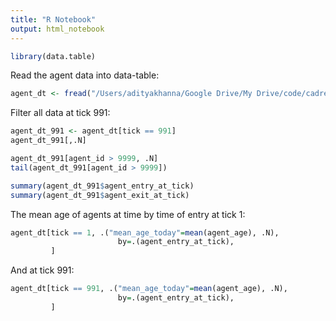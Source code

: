 ```yaml
---
title: "R Notebook"
output: html_notebook
---
```

 

```r
library(data.table)
```
Read the agent data into data-table:

```r
agent_dt <- fread("/Users/adityakhanna/Google Drive/My Drive/code/cadre/python/output/agent_log.csv")
```

Filter all data at tick 991:
```r
agent_dt_991 <- agent_dt[tick == 991] 
agent_dt_991[,.N]

agent_dt_991[agent_id > 9999, .N]
tail(agent_dt_991[agent_id > 9999])

summary(agent_dt_991$agent_entry_at_tick)
summary(agent_dt_991$agent_exit_at_tick)


```
The mean age of agents at time by time of entry at tick 1:
```r
agent_dt[tick == 1, .("mean_age_today"=mean(agent_age), .N), 
                        by=.(agent_entry_at_tick),
         ]


```

And at tick 991:

```r
agent_dt[tick == 991, .("mean_age_today"=mean(agent_age), .N), 
                        by=.(agent_entry_at_tick),
         ]
```